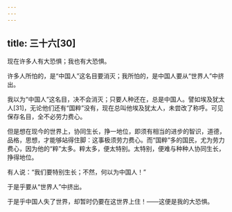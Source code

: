 ```yaml
---
---
---
```

title: 三十六[30]
---




现在许多人有大恐惧；我也有大恐惧。

许多人所怕的，是“中国人”这名目要消灭；我所怕的，是中国人要从“世界人”中挤出。

我以为“中国人”这名目，决不会消灭；只要人种还在，总是中国人。譬如埃及犹太人[31]，无论他们还有“国粹”没有，现在总叫他埃及犹太人，未尝改了称呼。可见保存名目，全不必劳力费心。

但是想在现今的世界上，协同生长，挣一地位，即须有相当的进步的智识，道德，品格，思想，才能够站得住脚：这事极须劳力费心。而“国粹”多的国民，尤为劳力费心，因为他的“粹”太多。粹太多，便太特别。太特别，便难与种种人协同生长，挣得地位。

有人说：“我们要特别生长；不然，何以为中国人！”

于是乎要从“世界人”中挤出。

于是乎中国人失了世界，却暂时仍要在这世界上住！——这便是我的大恐惧。